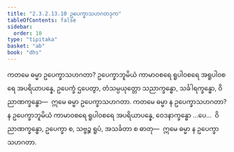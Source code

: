 ```yaml
---
title: "2.3.2.13.10 ဥပေက္ခာသဟဂတဒုက"
tableOfContents: false
sidebar:
  order: 10
type: "tipitaka"
basket: "ab"
book: "dhs"
---
```



<DynamicBreadcrumb />

<Division number="1285" book="dhs" e="ch" v="29" p="253">

<Paragraph number="1986" book="dhs">
ကတမေ ဓမ္မာ ဥပေက္ခာသဟဂတာ? ဥပေက္ခာဘူမိယံ ကာမာဝစရေ ရူပါဝစရေ အရူပါဝစရေ အပရိယာပန္နေ, ဥပေက္ခံ ဌပေတွာ, တံသမ္ပယုတ္တော သညာက္ခန္ဓော, သင်္ခါရက္ခန္ဓော, ဝိညာဏက္ခန္ဓော—  ဣမေ ဓမ္မာ ဥပေက္ခာသဟဂတာ.
</Paragraph>

</Division>
<Division number="1286" book="dhs" e="ch" v="29" p="253">

<Paragraph number="1987" book="dhs">
ကတမေ ဓမ္မာ န ဥပေက္ခာသဟဂတာ? န ဥပေက္ခာဘူမိယံ ကာမာဝစရေ ရူပါဝစရေ အပရိယာပန္နေ, ဝေဒနာက္ခန္ဓော …ပေ…  ဝိညာဏက္ခန္ဓော, ဥပေက္ခာ စ, သဗ္ဗဉ္စ ရူပံ, အသင်္ခတာ စ ဓာတု—  ဣမေ ဓမ္မာ န ဥပေက္ခာသဟဂတာ.
</Paragraph>
</Division>